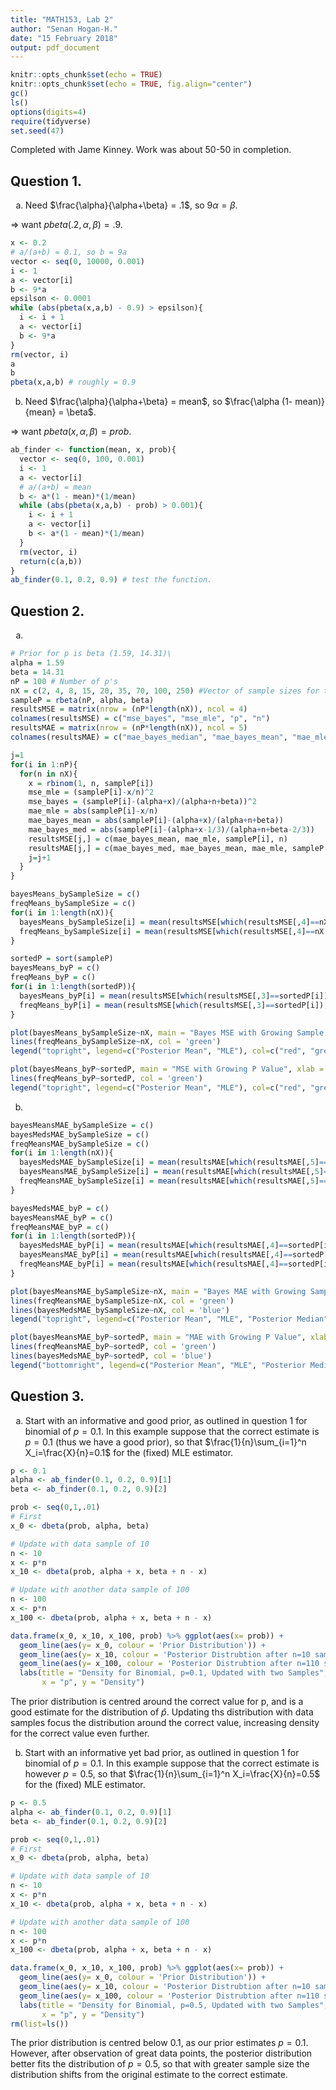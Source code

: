 ```yaml
---
title: "MATH153, Lab 2"
author: "Senan Hogan-H."
date: "15 February 2018"
output: pdf_document
---
```


```r
knitr::opts_chunk$set(echo = TRUE)
knitr::opts_chunk$set(echo = TRUE, fig.align="center")
gc()
ls()
options(digits=4)
require(tidyverse)
set.seed(47)
```

Completed with Jame Kinney.  Work was about 50-50 in completion.

## Question 1.

a.
Need $\frac{\alpha}{\alpha+\beta} = .1$, so $9\alpha = \beta$.

$\Rightarrow$ want $pbeta(.2, \alpha, \beta) = .9$.
```r
x <- 0.2
# a/(a+b) = 0.1, so b = 9a
vector <- seq(0, 10000, 0.001)
i <- 1
a <- vector[i]
b <- 9*a
epsilson <- 0.0001
while (abs(pbeta(x,a,b) - 0.9) > epsilson){
  i <- i + 1
  a <- vector[i]
  b <- 9*a
}
rm(vector, i)
a
b
pbeta(x,a,b) # roughly = 0.9
```
b. 
Need $\frac{\alpha}{\alpha+\beta} = mean$, so $\frac{\alpha (1- mean)}{mean} = \beta$.

$\Rightarrow$ want $pbeta(x, \alpha, \beta) = prob$.
```r
ab_finder <- function(mean, x, prob){
  vector <- seq(0, 100, 0.001)
  i <- 1
  a <- vector[i]
  # a/(a+b) = mean
  b <- a*(1 - mean)*(1/mean)
  while (abs(pbeta(x,a,b) - prob) > 0.001){
    i <- i + 1
    a <- vector[i]
    b <- a*(1 - mean)*(1/mean)
  }
  rm(vector, i)
  return(c(a,b))
}
ab_finder(0.1, 0.2, 0.9) # test the function.
```

## Question 2.

a.
```r
# Prior for p is beta (1.59, 14.31)\
alpha = 1.59
beta = 14.31
nP = 100 # Number of p's
nX = c(2, 4, 8, 15, 20, 35, 70, 100, 250) #Vector of sample sizes for the binomial experiments
sampleP = rbeta(nP, alpha, beta)
resultsMSE = matrix(nrow = (nP*length(nX)), ncol = 4)
colnames(resultsMSE) = c("mse_bayes", "mse_mle", "p", "n")
resultsMAE = matrix(nrow = (nP*length(nX)), ncol = 5)
colnames(resultsMAE) = c("mae_bayes_median", "mae_bayes_mean", "mae_mle", "p", "n")

j=1
for(i in 1:nP){
  for(n in nX){
    x = rbinom(1, n, sampleP[i])
    mse_mle = (sampleP[i]-x/n)^2
    mse_bayes = (sampleP[i]-(alpha+x)/(alpha+n+beta))^2
    mae_mle = abs(sampleP[i]-x/n)
    mae_bayes_mean = abs(sampleP[i]-(alpha+x)/(alpha+n+beta))
    mae_bayes_med = abs(sampleP[i]-(alpha+x-1/3)/(alpha+n+beta-2/3))
    resultsMSE[j,] = c(mae_bayes_mean, mae_mle, sampleP[i], n)
    resultsMAE[j,] = c(mae_bayes_med, mae_bayes_mean, mae_mle, sampleP[i], n)
    j=j+1
  }
}

bayesMeans_bySampleSize = c()
freqMeans_bySampleSize = c()
for(i in 1:length(nX)){
  bayesMeans_bySampleSize[i] = mean(resultsMSE[which(resultsMSE[,4]==nX[i]),1])
  freqMeans_bySampleSize[i] = mean(resultsMSE[which(resultsMSE[,4]==nX[i]),2])
}

sortedP = sort(sampleP)
bayesMeans_byP = c()
freqMeans_byP = c()
for(i in 1:length(sortedP)){
  bayesMeans_byP[i] = mean(resultsMSE[which(resultsMSE[,3]==sortedP[i]),1])
  freqMeans_byP[i] = mean(resultsMSE[which(resultsMSE[,3]==sortedP[i]),2])
}

plot(bayesMeans_bySampleSize~nX, main = "Bayes MSE with Growing Sample Size", xlab = "Sample Size", ylab = "MSE", col = 'red', type = 'l')
lines(freqMeans_bySampleSize~nX, col = 'green')
legend("topright", legend=c("Posterior Mean", "MLE"), col=c("red", "green"), lty=1:2, cex=0.8)

plot(bayesMeans_byP~sortedP, main = "MSE with Growing P Value", xlab = "P value", ylab = "MSE", col = 'red', type = 'l')
lines(freqMeans_byP~sortedP, col = 'green')
legend("topright", legend=c("Posterior Mean", "MLE"), col=c("red", "green"), lty=1:2, cex=0.8)
```

b.
```r
bayesMeansMAE_bySampleSize = c()
bayesMedsMAE_bySampleSize = c()
freqMeansMAE_bySampleSize = c()
for(i in 1:length(nX)){
  bayesMedsMAE_bySampleSize[i] = mean(resultsMAE[which(resultsMAE[,5]==nX[i]),1])
  bayesMeansMAE_bySampleSize[i] = mean(resultsMAE[which(resultsMAE[,5]==nX[i]),2])
  freqMeansMAE_bySampleSize[i] = mean(resultsMAE[which(resultsMAE[,5]==nX[i]),3])
}

bayesMedsMAE_byP = c()
bayesMeansMAE_byP = c()
freqMeansMAE_byP = c()
for(i in 1:length(sortedP)){
  bayesMedsMAE_byP[i] = mean(resultsMAE[which(resultsMAE[,4]==sortedP[i]),1])
  bayesMeansMAE_byP[i] = mean(resultsMAE[which(resultsMAE[,4]==sortedP[i]),2])
  freqMeansMAE_byP[i] = mean(resultsMAE[which(resultsMAE[,4]==sortedP[i]),3])
}

plot(bayesMeansMAE_bySampleSize~nX, main = "Bayes MAE with Growing Sample Size", xlab = "Sample Size", ylab = "MAE", col = 'red', type = 'l')
lines(freqMeansMAE_bySampleSize~nX, col = 'green')
lines(bayesMedsMAE_bySampleSize~nX, col = 'blue')
legend("topright", legend=c("Posterior Mean", "MLE", "Posterior Median"), col=c("red", "green", "blue"), lty=1:2, cex=0.8)

plot(bayesMeansMAE_byP~sortedP, main = "MAE with Growing P Value", xlab = "P value", ylab = "MAE", col = 'red', type = 'l')
lines(freqMeansMAE_byP~sortedP, col = 'green')
lines(bayesMedsMAE_byP~sortedP, col = 'blue')
legend("bottomright", legend=c("Posterior Mean", "MLE", "Posterior Median"), col=c("red", "green", "blue"), lty=1:2, cex=0.8)
```

## Question 3.

a.
Start with an informative and good prior, as outlined in question 1 for binomial of $p=0.1$.  In this example suppose that the correct estimate is $p=0.1$ (thus we have a good prior), so that $\frac{1}{n}\sum_{i=1}^n X_i=\frac{X}{n}=0.1$ for the (fixed) MLE estimator.
```r
p <- 0.1
alpha <- ab_finder(0.1, 0.2, 0.9)[1] 
beta <- ab_finder(0.1, 0.2, 0.9)[2]

prob <- seq(0,1,.01)
# First 
x_0 <- dbeta(prob, alpha, beta)

# Update with data sample of 10
n <- 10
x <- p*n
x_10 <- dbeta(prob, alpha + x, beta + n - x)

# Update with another data sample of 100
n <- 100
x <- p*n
x_100 <- dbeta(prob, alpha + x, beta + n - x)

data.frame(x_0, x_10, x_100, prob) %>% ggplot(aes(x= prob)) +
  geom_line(aes(y= x_0, colour = 'Prior Distribution')) +
  geom_line(aes(y= x_10, colour = 'Posterior Distrubtion after n=10 sample')) +
  geom_line(aes(y= x_100, colour = 'Posterior Distrubtion after n=110 sample')) +
  labs(title = "Density for Binomial, p=0.1, Updated with two Samples",
       x = "p", y = "Density")
```
The prior distribution is centred around the correct value for p, and is a good estimate for the distribution of $\hat{p}$.  Updating ths distribution with data samples focus the distribution around the correct value, increasing density for the correct value even further.

b.
Start with an informative yet bad prior, as outlined in question 1 for binomial of $p=0.1$.  In this example suppose that the correct estimate is however $p=0.5$, so that $\frac{1}{n}\sum_{i=1}^n X_i=\frac{X}{n}=0.5$ for the (fixed) MLE estimator.
```r
p <- 0.5
alpha <- ab_finder(0.1, 0.2, 0.9)[1] 
beta <- ab_finder(0.1, 0.2, 0.9)[2]

prob <- seq(0,1,.01)
# First 
x_0 <- dbeta(prob, alpha, beta)

# Update with data sample of 10
n <- 10
x <- p*n
x_10 <- dbeta(prob, alpha + x, beta + n - x)

# Update with another data sample of 100
n <- 100
x <- p*n
x_100 <- dbeta(prob, alpha + x, beta + n - x)

data.frame(x_0, x_10, x_100, prob) %>% ggplot(aes(x= prob)) +
  geom_line(aes(y= x_0, colour = 'Prior Distribution')) +
  geom_line(aes(y= x_10, colour = 'Posterior Distrubtion after n=10 sample')) +
  geom_line(aes(y= x_100, colour = 'Posterior Distrubtion after n=110 sample')) +
  labs(title = "Density for Binomial, p=0.5, Updated with two Samples",
       x = "p", y = "Density")
rm(list=ls())
```

The prior distribution is centred below 0.1, as our prior estimates $p=0.1$.  However, after observation of great data points, the posterior distribution better fits the \textit{real} distribution of $p=0.5$, so that with greater sample size the distribution shifts from the original estimate to the correct estimate. 